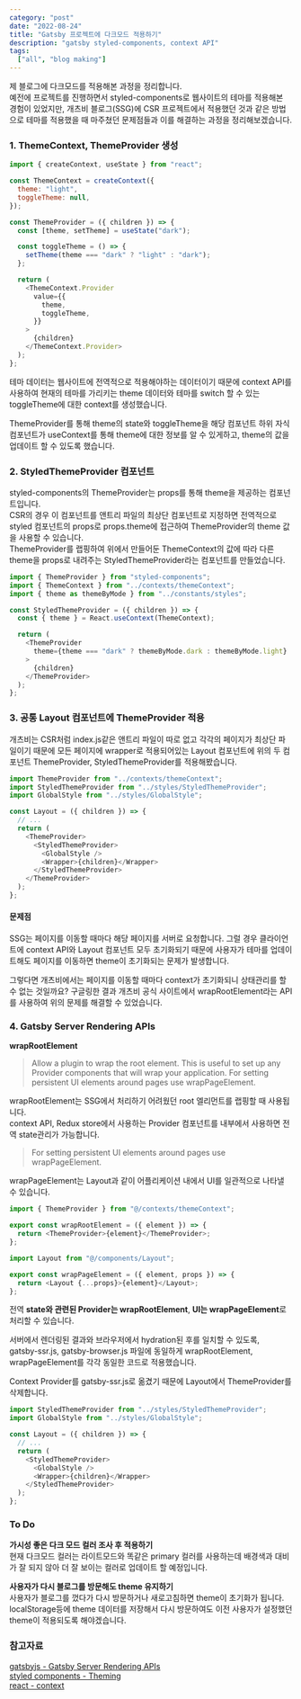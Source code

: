 ```yaml
---
category: "post"
date: "2022-08-24"
title: "Gatsby 프로젝트에 다크모드 적용하기"
description: "gatsby styled-components, context API"
tags:
  ["all", "blog making"]
---
```


제 블로그에 다크모드를 적용해본 과정을 정리합니다.<br/>
예전에 프로젝트를 진행하면서 styled-components로 웹사이트의 테마를 적용해본 경험이 있었지만, 개츠비 블로그(SSG)에 CSR 프로젝트에서 적용했던 것과 같은 방법으로 테마를 적용했을 때 마주쳤던 문제점들과 이를 해결하는 과정을 정리해보겠습니다.<br/>

### 1. ThemeContext, ThemeProvider 생성

```javascript title="themeContext.js"
import { createContext, useState } from "react";

const ThemeContext = createContext({
  theme: "light",
  toggleTheme: null,
});

const ThemeProvider = ({ children }) => {
  const [theme, setTheme] = useState("dark");

  const toggleTheme = () => {
    setTheme(theme === "dark" ? "light" : "dark");
  };

  return (
    <ThemeContext.Provider
      value={{
        theme,
        toggleTheme,
      }}
    >
      {children}
    </ThemeContext.Provider>
  );
};
```

테마 데이터는 웹사이트에 전역적으로 적용해야하는 데이터이기 때문에 context API를 사용하여 현재의 테마를 가리키는 theme 데이터와 테마를 switch 할 수 있는 toggleTheme에 대한 context를 생성했습니다.<br/>

ThemeProvider를 통해 theme의 state와 toggleTheme을 해당 컴포넌트 하위 자식 컴포넌트가 useContext를 통해 theme에 대한 정보를 알 수 있게하고, theme의 값을 업데이트 할 수 있도록 했습니다.<br/>

### 2. StyledThemeProvider 컴포넌트

styled-components의 ThemeProvider는 props를 통해 theme을 제공하는 컴포넌트입니다.<br/>
CSR의 경우 이 컴포넌트를 앤트리 파일의 최상단 컴포넌트로 지정하면 전역적으로 styled 컴포넌트의 props로 props.theme에 접근하여 ThemeProvider의 theme 값을 사용할 수 있습니다.<br/>
ThemeProvider를 랩핑하여 위에서 만들어둔 ThemeContext의 값에 따라 다른 theme을 props로 내려주는 StyledThemeProvider라는 컴포넌트를 만들었습니다.<br/>

```javascript title="StyledThemeProvider.js"
import { ThemeProvider } from "styled-components";
import { ThemeContext } from "../contexts/themeContext";
import { theme as themeByMode } from "../constants/styles";

const StyledThemeProvider = ({ children }) => {
  const { theme } = React.useContext(ThemeContext);

  return (
    <ThemeProvider
      theme={theme === "dark" ? themeByMode.dark : themeByMode.light}
    >
      {children}
    </ThemeProvider>
  );
};
```

### 3. 공통 Layout 컴포넌트에 ThemeProvider 적용

개츠비는 CSR처럼 index.js같은 앤트리 파일이 따로 없고 각각의 페이지가 최상단 파일이기 때문에 모든 페이지에 wrapper로 적용되어있는 Layout 컴포넌트에 위의 두 컴포넌트 ThemeProvider, StyledThemeProvider를 적용해봤습니다.

```javascript title="Layout.jsx"
import ThemeProvider from "../contexts/themeContext";
import StyledThemeProvider from "../styles/StyledThemeProvider";
import GlobalStyle from "../styles/GlobalStyle";

const Layout = ({ children }) => {
  // ...
  return (
    <ThemeProvider>
      <StyledThemeProvider>
        <GlobalStyle />
        <Wrapper>{children}</Wrapper>
      </StyledThemeProvider>
    </ThemeProvider>
  );
};
```

#### 문제점

SSG는 페이지를 이동할 때마다 해당 페이지를 서버로 요청합니다. 그럴 경우 클라이언트에 context API와 Layout 컴포넌트 모두 초기화되기 때문에 사용자가 테마를 업데이트해도 페이지를 이동하면 theme이 초기화되는 문제가 발생합니다.<br/>

그렇다면 개츠비에서는 페이지를 이동할 때마다 context가 초기화되니 상태관리를 할 수 없는 것일까요? 구글링한 결과 개츠비 공식 사이트에서 wrapRootElement라는 API를 사용하여 위의 문제를 해결할 수 있었습니다.<br/>

### 4. Gatsby Server Rendering APIs

**wrapRootElement**

> Allow a plugin to wrap the root element.
> This is useful to set up any Provider components that will wrap your application. For setting persistent UI elements around pages use wrapPageElement.

wrapRootElement는 SSG에서 처리하기 어려웠던 root 엘리먼트를 랩핑할 때 사용됩니다.<br/>
context API, Redux store에서 사용하는 Provider 컴포넌트를 내부에서 사용하면 전역 state관리가 가능합니다.<br/>

> For setting persistent UI elements around pages use wrapPageElement.

wrapPageElement는 Layout과 같이 어플리케이션 내에서 UI를 일관적으로 나타낼 수 있습니다.<br/>

```javascript title="gatsby-ssr.js"
import { ThemeProvider } from "@/contexts/themeContext";

export const wrapRootElement = ({ element }) => {
  return <ThemeProvider>{element}</ThemeProvider>;
};
```

```javascript title="gatsby-browser.js"
import Layout from "@/components/Layout";

export const wrapPageElement = ({ element, props }) => {
  return <Layout {...props}>{element}</Layout>;
};
```

전역 **state와 관련된 Provider는 wrapRootElement**, **UI는 wrapPageElement**로 처리할 수 있습니다.<br/>

서버에서 렌더링된 결과와 브라우저에서 hydration된 후를 일치할 수 있도록,<br/>
gatsby-ssr.js, gatsby-browser.js 파일에 동일하게 wrapRootElement, wrapPageElement를 각각 동일한 코드로 적용했습니다.

Context Provider를 gatsby-ssr.js로 옮겼기 때문에 Layout에서 ThemeProvider를 삭제합니다.<br/>

```javascript title="Layout.jsx"
import StyledThemeProvider from "../styles/StyledThemeProvider";
import GlobalStyle from "../styles/GlobalStyle";

const Layout = ({ children }) => {
  // ...
  return (
    <StyledThemeProvider>
      <GlobalStyle />
      <Wrapper>{children}</Wrapper>
    </StyledThemeProvider>
  );
};
```

### To Do

**가시성 좋은 다크 모드 컬러 조사 후 적용하기**<br/>
현재 다크모드 컬러는 라이트모드와 똑같은 primary 컬러를 사용하는데 배경색과 대비가 잘 되지 않아 더 잘 보이는 컬러로 업데이트 할 예정입니다.<br/>

**사용자가 다시 블로그를 방문해도 theme 유지하기**<br/>
사용자가 블로그를 껐다가 다시 방문하거나 새로고침하면 theme이 초기화가 됩니다. localStorage등에 theme 데이터를 저장해서 다시 방문하여도 이전 사용자가 설정했던 theme이 적용되도록 해야겠습니다.

### 참고자료

[gatsbyjs - Gatsby Server Rendering APIs](https://www.gatsbyjs.com/docs/reference/config-files/gatsby-ssr/)<br/>
[styled components - Theming](https://styled-components.com/docs/advanced)<br/>
[react - context](https://ko.reactjs.org/docs/context.html)<br/>
